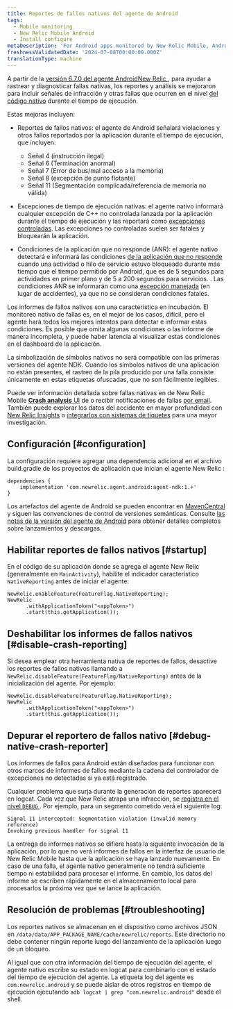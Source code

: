 ```yaml
---
title: Reportes de fallos nativos del agente de Android
tags:
  - Mobile monitoring
  - New Relic Mobile Android
  - Install configure
metaDescription: 'For Android apps monitored by New Relic Mobile, Android native crash, exception and ANR conditions are reported.'
freshnessValidatedDate: '2024-07-08T00:00:00.000Z'
translationType: machine
---
```


A partir de la [versión 6.7.0 del agente AndroidNew Relic ](https://docs.newrelic.com/docs/release-notes/mobile-release-notes/android-release-notes/android-670), para ayudar a rastrear y diagnosticar fallas nativas, los reportes y análisis se mejoraron para incluir señales de infracción y otras fallas que ocurren en el nivel [del código nativo](https://developer.android.com/ndk/guides) durante el tiempo de ejecución.

Estas mejoras incluyen:

* Reportes de fallos nativos: el agente de Android señalará violaciones y otros fallos reportados por la aplicación durante el tiempo de ejecución, que incluyen:

  * Señal 4 (instrucción ilegal)
  * Señal 6 (Terminación anormal)
  * Señal 7 (Error de bus/mal acceso a la memoria)
  * Señal 8 (excepción de punto flotante)
  * Señal 11 (Segmentación complicada/referencia de memoria no válida)

* Excepciones de tiempo de ejecución nativas: el agente nativo informará cualquier excepción de C++ no controlada lanzada por la aplicación durante el tiempo de ejecución y las reportará como [excepciones controladas](/docs/mobile-monitoring/mobile-monitoring-ui/crashes/introduction-mobile-handled-exceptions/). Las excepciones no controladas suelen ser fatales y bloquearán la aplicación.

* Condiciones de la aplicación que no responde (ANR): el agente nativo detectará e informará las condiciones [de la aplicación que no responde](https://developer.android.com/topic/performance/vitals/anr) cuando una actividad o hilo de servicio estuvo bloqueado durante más tiempo que el tiempo permitido por Android, que es de 5 segundos para actividades en primer plano y de 5 a 200 segundos para servicios. . Las condiciones ANR se informarán como una [excepción manejada](/docs/mobile-monitoring/mobile-monitoring-ui/crashes/introduction-mobile-handled-exceptions/) (en lugar de accidentes), ya que no se consideran condiciones fatales.

<Callout variant="important">
  Los informes de fallos nativos son una característica en incubación. El monitoreo nativo de fallas es, en el mejor de los casos, difícil, pero el agente hará todos los mejores intentos para detectar e informar estas condiciones. Es posible que omita algunas condiciones o las informe de manera incompleta, y puede haber latencia al visualizar estas condiciones en el dashboard de la aplicación.

  La simbolización de símbolos nativos no será compatible con las primeras versiones del agente NDK. Cuando los símbolos nativos de una aplicación no están presentes, el rastreo de la pila producido por una falla consiste únicamente en estas etiquetas ofuscadas, que no son fácilmente legibles.
</Callout>

Puede ver información detallada sobre fallas nativas en de New Relic Mobile [**Crash analysis** UI](/docs/mobile-monitoring/mobile-monitoring-ui/crashes/crash-analysis-group-filter-your-crashes) de o recibir notificaciones de fallas [por email](/docs/mobile-monitoring/mobile-monitoring-ui/crashes/receive-crash-notifications-email). También puede explorar los datos del accidente en mayor profundidad con [New Relic Insights](/docs/mobile-monitoring/mobile-monitoring-ui/crashes/crash-analysis-group-filter-your-crashes#insights) o [integrarlos con sistemas de tiquetes](/docs/mobile-monitoring/mobile-monitoring-ui/crashes/file-tickets-mobile-app-crashes) para una mayor investigación.

## Configuración [#configuration]

La configuración requiere agregar una dependencia adicional en el archivo build.gradle de los proyectos de aplicación que inician el agente New Relic :

```
dependencies {
    implementation 'com.newrelic.agent.android:agent-ndk:1.+'
}
```

Los artefactos del agente de Android se pueden encontrar en [MavenCentral](https://search.maven.org/search?q=g:com.newrelic.agent.android%20AND%20a:agent-ndk) y siguen las convenciones de control de versiones semánticas. Consulte [las notas de la versión del agente de Android](/docs/release-notes/mobile-release-notes/android-release-notes/) para obtener detalles completos sobre lanzamientos y descargas.

## Habilitar reportes de fallos nativos [#startup]

En el código de su aplicación donde se agrega el agente New Relic (generalmente en `MainActivity`), habilite el indicador característico `NativeReporting` antes de iniciar el agente:

```
NewRelic.enableFeature(FeatureFlag.NativeReporting);
NewRelic
      .withApplicationToken("<appToken>")
      .start(this.getApplication());
```

## Deshabilitar los informes de fallos nativos [#disable-crash-reporting]

Si desea emplear otra herramienta nativa de reportes de fallos, desactive los reportes de fallos nativos llamando a `NewRelic.disableFeature(FeatureFlag/NativeReporting)` antes de la inicialización del agente. Por ejemplo:

```
NewRelic.disableFeature(FeatureFlag.NativeReporting);
NewRelic
      .withApplicationToken("<appToken>")
      .start(this.getApplication());
```

## Depurar el reportero de fallos nativo [#debug-native-crash-reporter]

Los informes de fallos para Android están diseñados para funcionar con otros marcos de informes de fallos mediante la cadena del controlador de excepciones no detectadas si ya está registrado.

Cualquier problema que surja durante la generación de reportes aparecerá en logcat. Cada vez que New Relic atrapa una infracción, se [registra en el nivel `DEBUG` ](/docs/mobile-monitoring/new-relic-mobile-android/api-guides/android-agent-configuration-feature-flags#logging). Por ejemplo, para un segmento cometido verá el siguiente log:

```
Signal 11 intercepted: Segmentation violation (invalid memory reference)
Invoking previous handler for signal 11
```

La entrega de informes nativos se difiere hasta la siguiente invocación de la aplicación, por lo que no verá informes de fallos en la interfaz de usuario de New Relic Mobile hasta que la aplicación se haya lanzado nuevamente. En caso de una falla, el agente nativo generalmente no tendrá suficiente tiempo ni estabilidad para procesar el informe. En cambio, los datos del informe se escriben rápidamente en el almacenamiento local para procesarlos la próxima vez que se lance la aplicación.

## Resolución de problemas [#troubleshooting]

Los reportes nativos se almacenan en el dispositivo como archivos JSON en `/data/data/APP_PACKAGE_NAME/cache/newrelic/reports`. Este directorio no debe contener ningún reporte luego del lanzamiento de la aplicación luego de un bloqueo.

Al igual que con otra información del tiempo de ejecución del agente, el agente nativo escribe su estado en logcat para combinarlo con el estado del tiempo de ejecución del agente. La etiqueta log del agente es `com.newrelic.android` y se puede aislar de otros registros en tiempo de ejecución ejecutando `adb logcat | grep "com.newrelic.android"` desde el shell.
